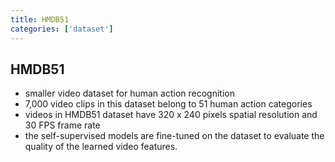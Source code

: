 ```yaml
---
title: HMDB51
categories: ['dataset']
---
```


## HMDB51
- smaller video dataset for human action recognition 
- 7,000 video clips in this dataset belong to 51 human action categories 
- videos in HMDB51 dataset have 320 x 240 pixels spatial resolution and 30 FPS frame rate 
- the self-supervised models are fine-tuned on the dataset to evaluate the quality of the learned video features.



